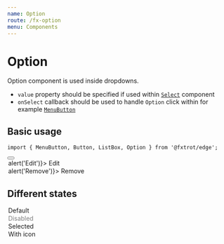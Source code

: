 ```yaml
---
name: Option
route: /fx-option
menu: Components
---
```



# Option

Option component is used inside dropdowns.

- `value` property should be specified if used within [`Select`](/fx-select) component
- `onSelect` callback should be used to handle `Option` click within for example [`MenuButton`](/fx-menubutton)

## Basic usage

```tsx
import { MenuButton, Button, ListBox, Option } from '@fxtrot/edge';
```

<Playground>
  <MenuButton>
    <Button size="s">
      <Icon icon="more_horiz" />
    </Button>
    <ListBox>
      <Option onSelect={() => alert('Edit')}>
        <Icon icon="edit" tone="outlined" />
        Edit
      </Option>
      <Option onSelect={() => alert('Remove')}>
        <Icon icon="delete" tone="outlined" /> Remove
      </Option>
    </ListBox>
  </MenuButton>
</Playground>

## Different states

<Playground>
  <Box p="none" style={{ width: '200px' }}>
    <Stack>
      <Option>Default</Option>
      <Option disabled>Disabled</Option>
      <Option selected>Selected</Option>
      <Option>
        <Icon icon="settings" mode="outlined" />
        With icon
      </Option>
    </Stack>
  </Box>
</Playground>
